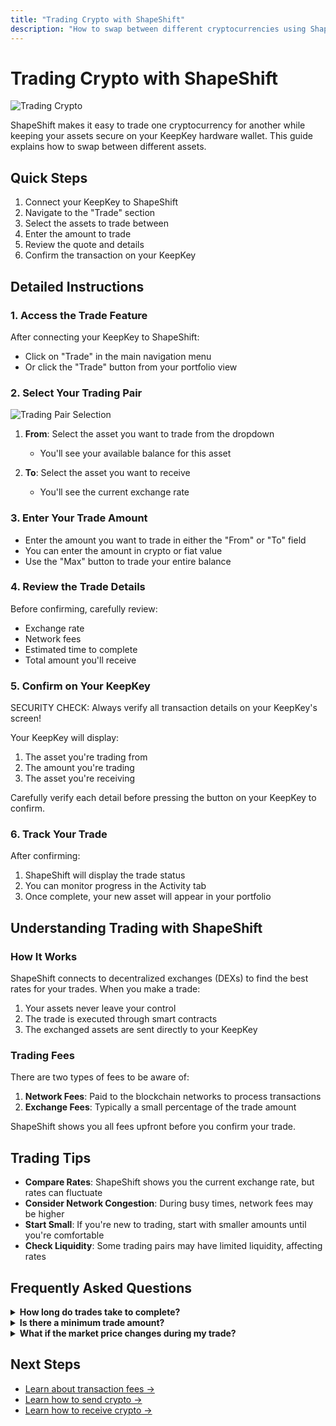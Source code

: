 ```yaml
---
title: "Trading Crypto with ShapeShift"
description: "How to swap between different cryptocurrencies using ShapeShift and your KeepKey"
---
```


# Trading Crypto with ShapeShift

![Trading Crypto](/images/desktop/trading-crypto.png)

ShapeShift makes it easy to trade one cryptocurrency for another while keeping your assets secure on your KeepKey hardware wallet. This guide explains how to swap between different assets.

## Quick Steps

1. Connect your KeepKey to ShapeShift
2. Navigate to the "Trade" section
3. Select the assets to trade between
4. Enter the amount to trade
5. Review the quote and details
6. Confirm the transaction on your KeepKey

## Detailed Instructions

### 1. Access the Trade Feature

After connecting your KeepKey to ShapeShift:

- Click on "Trade" in the main navigation menu
- Or click the "Trade" button from your portfolio view

### 2. Select Your Trading Pair

![Trading Pair Selection](/images/desktop/trading-pair.png)

1. **From**: Select the asset you want to trade from the dropdown
   - You'll see your available balance for this asset

2. **To**: Select the asset you want to receive
   - You'll see the current exchange rate

### 3. Enter Your Trade Amount

- Enter the amount you want to trade in either the "From" or "To" field
- You can enter the amount in crypto or fiat value
- Use the "Max" button to trade your entire balance

### 4. Review the Trade Details

Before confirming, carefully review:

- Exchange rate
- Network fees
- Estimated time to complete
- Total amount you'll receive

### 5. Confirm on Your KeepKey

<div style={{ 
  background: '#0f0', 
  color: '#000', 
  padding: '1rem', 
  borderRadius: '0.5rem', 
  marginBottom: '1rem',
  marginTop: '1rem',
  fontWeight: 'bold'
}}>
  SECURITY CHECK: Always verify all transaction details on your KeepKey's screen!
</div>

Your KeepKey will display:
1. The asset you're trading from
2. The amount you're trading
3. The asset you're receiving

Carefully verify each detail before pressing the button on your KeepKey to confirm.

### 6. Track Your Trade

After confirming:
1. ShapeShift will display the trade status
2. You can monitor progress in the Activity tab
3. Once complete, your new asset will appear in your portfolio

## Understanding Trading with ShapeShift

### How It Works

ShapeShift connects to decentralized exchanges (DEXs) to find the best rates for your trades. When you make a trade:

1. Your assets never leave your control
2. The trade is executed through smart contracts
3. The exchanged assets are sent directly to your KeepKey

### Trading Fees

There are two types of fees to be aware of:

1. **Network Fees**: Paid to the blockchain networks to process transactions
2. **Exchange Fees**: Typically a small percentage of the trade amount

ShapeShift shows you all fees upfront before you confirm your trade.

## Trading Tips

- **Compare Rates**: ShapeShift shows you the current exchange rate, but rates can fluctuate
- **Consider Network Congestion**: During busy times, network fees may be higher
- **Start Small**: If you're new to trading, start with smaller amounts until you're comfortable
- **Check Liquidity**: Some trading pairs may have limited liquidity, affecting rates

## Frequently Asked Questions

<details>
  <summary><strong>How long do trades take to complete?</strong></summary>
  <div style={{ padding: '1rem' }}>
    Most trades complete within a few minutes, but it depends on network congestion. Bitcoin trades typically take longer than Ethereum-based trades.
  </div>
</details>

<details>
  <summary><strong>Is there a minimum trade amount?</strong></summary>
  <div style={{ padding: '1rem' }}>
    Yes, minimum trade amounts vary by asset but are typically set to ensure the value exceeds network fees. ShapeShift will notify you if your amount is too low.
  </div>
</details>

<details>
  <summary><strong>What if the market price changes during my trade?</strong></summary>
  <div style={{ padding: '1rem' }}>
    ShapeShift provides a brief window where the quoted rate is guaranteed. If you confirm within this window, you'll receive the quoted amount regardless of market movements.
  </div>
</details>

## Next Steps

- [Learn about transaction fees →](/shapeshift/fees)
- [Learn how to send crypto →](/shapeshift/send)
- [Learn how to receive crypto →](/shapeshift/receive)